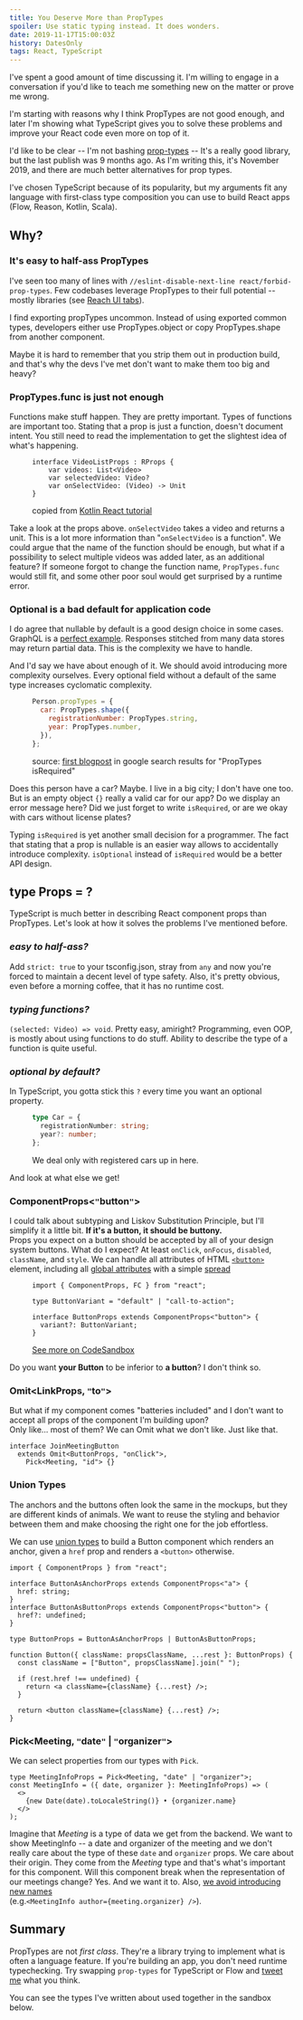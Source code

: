 ```yaml
---
title: You Deserve More than PropTypes
spoiler: Use static typing instead. It does wonders.
date: 2019-11-17T15:00:03Z
history: DatesOnly
tags: React, TypeScript
---
```


<Epistemic effort>
  I've spent a good amount of time discussing it. I'm willing to engage in a
  conversation if you'd like to teach me something new on the matter or
  prove me wrong.
</Epistemic>

I'm starting with reasons why I think PropTypes are not good enough, and
later I'm showing what TypeScript gives you to solve these problems and
improve your React code even more on top of it.

I'd like to be clear -- I'm not bashing
[prop-types](https://www.npmjs.com/package/prop-types) -- It's a really good
library, but the last publish was 9 months ago. As I'm writing this, it's
November 2019, and there are much better alternatives for prop types.

I've chosen TypeScript because of its popularity, but my arguments fit any
language with first-class type composition you can use to build React apps
(Flow,&nbsp;Reason, Kotlin, Scala).

## Why?

### It's easy to half-ass PropTypes

I've seen too many of lines with
`//eslint-disable-next-line react/forbid-prop-types`. Few codebases leverage
PropTypes to their full potential -- mostly libraries (see [Reach UI tabs]).

[reach ui tabs]:
  https://github.com/reach/reach-ui/blob/master/packages/tabs/src/index.js#L68

I find exporting propTypes uncommon. Instead of using exported common types,
developers either use PropTypes.object or copy PropTypes.shape from another
component.

Maybe it is hard to remember that you strip them out in production build,
and that's why the devs I've met don't want to make them too big and heavy?

### PropTypes.func is just not enough

Functions make stuff happen. They are pretty important. Types of functions
are important too. Stating that a prop is just a function, doesn't document
intent. You still need to read the implementation to get the slightest idea
of what's happening.

<figure>


```
interface VideoListProps : RProps {
    var videos: List<Video>
    var selectedVideo: Video?
    var onSelectVideo: (Video) -> Unit
}
```

<figcaption>


copied from
[Kotlin React tutorial](https://play.kotlinlang.org/hands-on/Building%20Web%20Applications%20with%20React%20and%20Kotlin%20JS/05_Working_Together_Composing_Components)

</figcaption>


</figure>


Take a look at the props above. `onSelectVideo` takes a video and returns a
unit. This is a lot more information than "`onSelectVideo` is a function".
We could argue that the name of the function should be enough, but what if a
possibility to select multiple videos was added later, as an additional
feature? If someone forgot to change the function name, `PropTypes.func`
would still fit, and some other poor soul would get surprised by a runtime
error.

### Optional is a bad default for application code

I do agree that nullable by default is a good design choice in some cases.
GraphQL is a [perfect example]. Responses stitched from many data stores may
return partial data. This is the complexity we have to handle.

And I'd say we have about enough of it. We should avoid introducing more
complexity ourselves. Every optional field without a default of the same
type increases cyclomatic complexity.

[perfect example]: https://github.com/graphql/graphql-spec/issues/63

<figure>


```js
Person.propTypes = {
  car: PropTypes.shape({
    registrationNumber: PropTypes.string,
    year: PropTypes.number,
  }),
};
```

<figcaption>


source:
[first blogpost](https://codeburst.io/validating-props-easily-with-react-proptypes-96e80208207)
in google search results for "PropTypes isRequired"

</figcaption>


</figure>


Does this person have a car? Maybe. I live in a big city; I don't have one
too. But is an empty object `{}` really a valid car for our app? Do we
display an error message here? Did we just forget to write `isRequired`, or
are we okay with cars without license plates?

Typing `isRequired` is yet another small decision for a programmer. The fact
that stating that a prop is nullable is an easier way allows to accidentally
introduce complexity. `isOptional` instead of `isRequired` would be a better
API design.

## type Props = ?

TypeScript is much better in describing React component props than
PropTypes. Let's look at how it solves the problems I've mentioned before.

### _easy to half-ass?_

Add `strict: true` to your tsconfig.json, stray from `any` and now you're
forced to maintain a decent level of type safety. Also, it's pretty obvious,
even before a morning coffee, that it has no runtime cost.

### _typing functions?_

`(selected: Video) => void`. Pretty easy, amiright? Programming, even OOP,
is mostly about using functions to do stuff. Ability to describe the type of
a function is quite useful.

### _optional by default?_

In TypeScript, you gotta stick this `?` every time you want an optional
property.

<figure>


```ts
type Car = {
  registrationNumber: string;
  year?: number;
};
```

<figcaption>We deal only with registered cars up in here.</figcaption>

</figure>


And look at what else we get!

### ComponentProps<`"`button`"`>

I could talk about subtyping and Liskov Substitution Principle, but I'll
simplify it a little bit. **If it's a button, it should be buttony.**\
Props you expect on a button should be accepted by all of your design system
buttons. What do I expect? At least `onClick`, `onFocus`, `disabled`, `className`,
and `style`. We can handle all attributes of HTML [`<button>`](https://developer.mozilla.org/en-US/docs/Web/HTML/Element/button)
element, including all [global attributes](https://developer.mozilla.org/en-US/docs/Web/HTML/Global_attributes)
with a simple [spread](https://reactpatterns.com/#jsx-spread-attributes)

<figure>


```tsx
import { ComponentProps, FC } from "react";

type ButtonVariant = "default" | "call-to-action";

interface ButtonProps extends ComponentProps<"button"> {
  variant?: ButtonVariant;
}
```

<figcaption>


[See more on CodeSandbox](https://codesandbox.io/embed/github/hasparus/componentprops-example/tree/master/)

</figcaption>


</figure>


Do you want **your Button** to be inferior to **a button**? I don't think
so.

### Omit<LinkProps, `"`to`"`>

But what if my component comes "batteries included" and I don't want to
accept all props of the component I'm building upon?\
Only like... most of them? We can Omit what we don't like. Just like that.

```tsx
interface JoinMeetingButton
  extends Omit<ButtonProps, "onClick">,
    Pick<Meeting, "id"> {}
```

### Union Types

The anchors and the buttons often look the same in the mockups, but they are
different kinds of animals. We want to reuse the styling and behavior
between them and make choosing the right one for the job effortless.

We can use [union types] to build a Button component which renders an
anchor, given a `href` prop and renders a `<button>` otherwise.

[union types]:
  https://www.typescriptlang.org/docs/handbook/advanced-types.html#union-types

```tsx
import { ComponentProps } from "react";

interface ButtonAsAnchorProps extends ComponentProps<"a"> {
  href: string;
}
interface ButtonAsButtonProps extends ComponentProps<"button"> {
  href?: undefined;
}

type ButtonProps = ButtonAsAnchorProps | ButtonAsButtonProps;

function Button({ className: propsClassName, ...rest }: ButtonProps) {
  const className = ["Button", propsClassName].join(" ");

  if (rest.href !== undefined) {
    return <a className={className} {...rest} />;
  }

  return <button className={className} {...rest} />;
}
```

[playroom]: https://github.com/seek-oss/playroom
[jsx in zeplin]:
  https://blog.zeplin.io/introducing-connected-components-components-in-design-and-code-in-harmony-aa894ed5bd95

### Pick<Meeting, `"`date`"` | `"`organizer`"`>

We can select properties from our types with `Pick`.

```tsx
type MeetingInfoProps = Pick<Meeting, "date" | "organizer">;
const MeetingInfo = ({ date, organizer }: MeetingInfoProps) => (
  <>
    {new Date(date).toLocaleString()} • {organizer.name}
  </>
);
```

Imagine that _Meeting_ is a type of data we get from the backend. We want to
show MeetingInfo -- a date and organizer of the meeting and we don't really
care about the type of these `date` and `organizer` props. We care about
their origin. They come from the _Meeting_ type and that's what's important
for this component. Will this component break when the representation of our
meetings change? Yes. And we want it to. Also,&nbsp;[we&nbsp;avoid
introducing new names][new-names]\
(e.g.`<MeetingInfo author={meeting.organizer} />`).

[new-names]:
  https://www.swyx.io/writing/how-to-name-things/#not-naming-things-aug-2019-edit

## Summary

PropTypes are not _first class_. They're a library trying to implement what
is often a language feature. If you're building an app, you don't need
runtime typechecking. Try swapping `prop-types` for TypeScript or Flow and
[tweet me](https://twitter.com/hasparus) what you think.

You can see the types I've written about used together in the sandbox below.

<CodesandboxIframe
  src="https://codesandbox.io/embed/github/hasparus/componentprops-omit-tagged-union-button/tree/master/?fontsize=14&hidenavigation=1&runonclick=1"
  title="componentprops-omit-and-tagged-union"
/>
